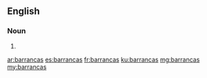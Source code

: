 ==English==

===Noun===
{{head|en|noun plural form}}

# {{plural of|barranca|lang=en}}

[[ar:barrancas]]
[[es:barrancas]]
[[fr:barrancas]]
[[ku:barrancas]]
[[mg:barrancas]]
[[my:barrancas]]
